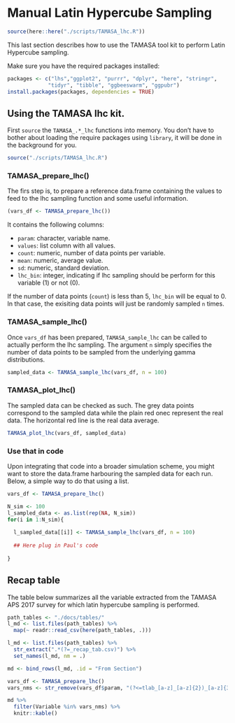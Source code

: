 
# Manual Latin Hypercube Sampling

```r
source(here::here("./scripts/TAMASA_lhc.R"))
```

This last section describes how to use the TAMASA tool kit to perform Latin Hypercube sampling.

Make sure you have the required packages installed:

```r
packages <- c("lhs","ggplot2", "purrr", "dplyr", "here", "stringr", 
             "tidyr", "tibble", "ggbeeswarm", "ggpubr")
install.packages(packages, dependencies = TRUE)
```

## Using the TAMASA lhc kit.

First `source` the `TAMASA_.*_lhc` functions into memory. You don't have to bother about loading the require packages using `library`, it will be done in the background for you.

```r
source("./scripts/TAMASA_lhc.R")
```

### TAMASA_prepare_lhc()

The firs step is, to prepare a reference data.frame containing the values to feed to the lhc sampling function and some useful information.

```r
(vars_df <- TAMASA_prepare_lhc())
```


It contains the following columns:

* `param`: character, variable name.
* `values`: list column with all values.
* `count`: numeric, number of data points per variable.
* `mean`: numeric, average value.
* `sd`: numeric, standard deviation.
* `lhc_bin`: integer, indicating if lhc sampling should be perform for this variable (1) or not (0).

If the number of data points (`count`) is less than 5, `lhc_bin` will be equal to 0. In that case, the exisiting data points will just be randomly sampled `n` times. 

### TAMASA_sample_lhc()

Once `vars_df` has been prepared, `TAMASA_sample_lhc` can be called to actually perform the lhc sampling.
The argument `n` simply specifies the number of data points to be sampled from the underlying gamma distributions.

```r
sampled_data <- TAMASA_sample_lhc(vars_df, n = 100)
```

### TAMASA_plot_lhc()

The sampled data can be checked as such. The grey data points correspond to the sampled data while the plain red onec represent the real data. The horizontal red line is the real data average.

```r
TAMASA_plot_lhc(vars_df, sampled_data)
```


### Use that in code

Upon integrating that code into a broader simulation scheme, you might want to store the data.frame harbouring the sampled data for each run. Below, a simple way to do that using a list.

```r
vars_df <- TAMASA_prepare_lhc()

N_sim <- 100
l_sampled_data <- as.list(rep(NA, N_sim))
for(i in 1:N_sim){
  
  l_sampled_data[[i]] <- TAMASA_sample_lhc(vars_df, n = 100)
  
  ## Here plug in Paul's code 
  
}
```


## Recap table

The table below summarizes all the variable extracted from the TAMASA APS 2017 survey for which latin hypercube sampling is performed.

```r
path_tables <- "./docs/tables/"
l_md <- list.files(path_tables) %>%
  map(~ readr::read_csv(here(path_tables, .)))

l_md <- list.files(path_tables) %>%
  str_extract(".*(?=_recap_tab.csv)") %>%
  set_names(l_md, nm = .)

md <- bind_rows(l_md, .id = "From Section")

vars_df <- TAMASA_prepare_lhc() 
vars_nms <- str_remove(vars_df$param, "(?<=tlab_[a-z]_[a-z]{2})_[a-z]{3}")

md %>% 
  filter(Variable %in% vars_nms) %>%
  knitr::kable()
```

